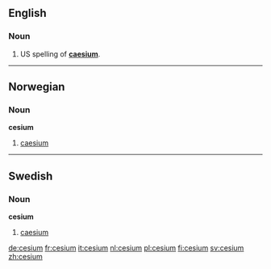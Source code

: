 ==English==
===Noun===
{{en-noun|-}}

#US spelling of '''[[caesium]]'''.
<!--Put derived terms, translations, etc, at "caesium"-->

----

==Norwegian==
===Noun===
'''cesium'''

# [[caesium]]

----

==Swedish==
===Noun===
'''cesium'''

# [[caesium]]

[[de:cesium]]
[[fr:cesium]]
[[it:cesium]]
[[nl:cesium]]
[[pl:cesium]]
[[fi:cesium]]
[[sv:cesium]]
[[zh:cesium]]